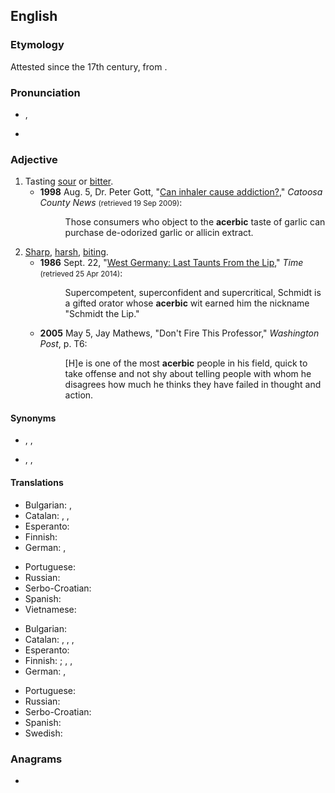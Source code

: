 ==English==

===Etymology===
Attested since the 17th century, from {{etyl|la|en}} {{m|la|acerbus||sour, bitter}}.

===Pronunciation===
* {{a|US}} {{enPR|ə-sûr'bĭk}}, {{IPA|/əˈsɜ(ɹ)bɪk/|lang=en}}
* {{rhymes|ɜː(ɹ)bɪk|lang=en}}

===Adjective===
{{en-adj}}

# Tasting [[sour]] or [[bitter]].
#* '''1998''' Aug. 5, Dr. Peter Gott, "[http://news.google.com/newspapers?id=9DUKAAAAIBAJ&sjid=eT8DAAAAIBAJ&pg=5548,946899&dq=acerbic-taste Can inhaler cause addiction?]," ''Catoosa County News'' <small>(retrieved 19 Sep 2009)</small>:
#*: Those consumers who object to the '''acerbic''' taste of garlic can purchase de-odorized garlic or allicin extract.
# [[sharp|Sharp]], [[harsh]], [[biting]].
#* '''1986''' Sept. 22, "[http://content.time.com/time/magazine/article/0,9171,962385,00.html West Germany: Last Taunts From the Lip]," ''Time'' <small>(retrieved 25 Apr 2014)</small>:
#*: Supercompetent, superconfident and supercritical, Schmidt is a gifted orator whose '''acerbic''' wit earned him the nickname "Schmidt the Lip."
#* '''2005''' May 5, Jay Mathews, "Don't Fire This Professor," ''Washington Post'', p. T6:
#*: [H]e is one of the most '''acerbic''' people in his field, quick to take offense and not shy about telling people with whom he disagrees how much he thinks they have failed in thought and action.

====Synonyms====
* {{sense|sour or bitter}} {{l|en|acerb}}, {{l|en|acrid}}, {{l|en|acrimonious}} {{qualifier|archaic}}
* {{sense|sharp, biting}} {{l|en|acrid}}, {{l|en|acrimonious}} {{qualifier|archaic}}, {{l|en|scathing}}

====Translations====
{{trans-top|sour or bitter}}
* Bulgarian: {{t+|bg|стипчив}}, {{t+|bg|тръпчив}}
* Catalan: {{t+|ca|agre|m}}, {{t+|ca|aspre|m}}, {{t|ca|acerb|m}}
* Esperanto: {{t+|eo|acerba}}
* Finnish: {{t+|fi|kitkerä}}
* German: {{t+|de|sauer}}, {{t+|de|bitter}}
{{trans-mid}}
* Portuguese: {{t+|pt|acerbo}}
* Russian: {{t+|ru|терпкий}}
* Serbo-Croatian: {{t+|sh|trpak}}
* Spanish: {{t+|es|acerbo}}
* Vietnamese: {{t+|vi|chát}}
{{trans-bottom}}

{{trans-top|sharp, biting}}
* Bulgarian: {{t+|bg|саркастичен}}
* Catalan: {{t+|ca|agre|m}}, {{t+|ca|aspre|m}}, {{t+|ca|cruel|m}}, {{t|ca|acerb|m}}
* Esperanto: {{t+|eo|acerba}}
* Finnish: {{t|fi|kärkevä}}; {{t+|fi|pureva}}, {{t+|fi|kyyninen}}, {{t+|fi|sarkastinen}}
* German: {{t+|de|ätzend}}, {{t+|de|beißend}}
{{trans-mid}}
* Portuguese: {{t+|pt|acerbo}}
* Russian: {{t+|ru|саркастический}}
* Serbo-Croatian: {{t+|sh|zajedljiv}}
* Spanish: {{t+|es|acerbo}}
* Swedish: {{t+|sv|syrlig}}
{{trans-bottom}}

===Anagrams===
* {{anagrams|en|a=abcceir|breccia}}